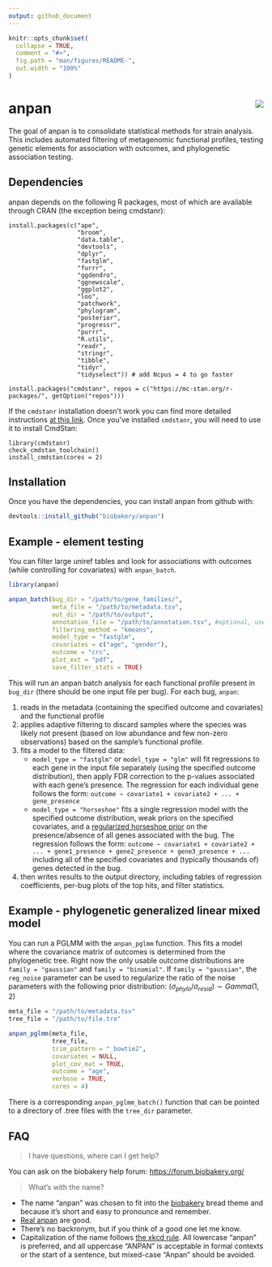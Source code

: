 ```yaml
---
output: github_document
---
```


<!-- README.md is generated from README.Rmd. Please edit that file -->

```r
knitr::opts_chunk$set(
  collapse = TRUE,
  comment = "#>",
  fig.path = "man/figures/README-",
  out.width = "100%"
)
```

# anpan <img src="man/figures/logo.png" align="right"/>

<!-- badges: start -->
<!-- badges: end -->

The goal of anpan is to consolidate statistical methods for strain analysis. This includes automated filtering of metagenomic functional profiles, testing genetic elements for association with outcomes, and phylogenetic association testing.

## Dependencies

anpan depends on the following R packages, most of which are available through CRAN (the exception being cmdstanr):

```
install.packages(c("ape", 
                   "broom",
                   "data.table", 
                   "devtools",
                   "dplyr", 
                   "fastglm",
                   "furrr", 
                   "ggdendro",
                   "ggnewscale",
                   "ggplot2",
                   "loo",
                   "patchwork",
                   "phylogram",
                   "posterior",
                   "progressr",
                   "purrr", 
                   "R.utils",
                   "readr",
                   "stringr",
                   "tibble", 
                   "tidyr",
                   "tidyselect")) # add Ncpus = 4 to go faster

install.packages("cmdstanr", repos = c("https://mc-stan.org/r-packages/", getOption("repos")))
```

If the `cmdstanr` installation doesn't work you can find more detailed instructions [at this link](https://mc-stan.org/cmdstanr/). Once you've installed `cmdstanr`, you will need to use it to install CmdStan:

```
library(cmdstanr)
check_cmdstan_toolchain()
install_cmdstan(cores = 2)
```

## Installation

Once you have the dependencies, you can install anpan from github with:

```r
devtools::install_github("biobakery/anpan")
```

## Example - element testing

You can filter large uniref tables and look for associations with outcomes (while controlling for covariates) with `anpan_batch`. 

```r
library(anpan)

anpan_batch(bug_dir = "/path/to/gene_families/",
            meta_file = "/path/to/metadata.tsv",
            out_dir = "/path/to/output",
            annotation_file = "/path/to/annotation.tsv", #optional, used for plots
            filtering_method = "kmeans",
            model_type = "fastglm",
            covariates = c("age", "gender"),
            outcome = "crc",
            plot_ext = "pdf",
            save_filter_stats = TRUE)
```
This will run an anpan batch analysis for each functional profile present in `bug_dir` (there should be one input file per bug). For each bug, `anpan`: 

1) reads in the metadata (containing the specified outcome and covariates) and the functional profile 
2) applies adaptive filtering to discard samples where the species was likely not present (based on low abundance and few non-zero observations) based on the sample's functional profile.
3) fits a model to the filtered data:
    * `model_type = "fastglm"` or `model_type = "glm"` will fit regressions to each gene in the input file separately (using the specified outcome distribution), then apply FDR correction to the p-values associated with each gene's presence. The regression for each individual gene follows the form: `outcome ~ covariate1 + covariate2 + ... + gene_presence`
    * `model_type = "horseshoe"` fits a single regression model with the specified outcome distribution, weak priors on the specified covariates, and a [regularized horseshoe prior](https://paul-buerkner.github.io/brms/reference/horseshoe.html) on the presence/absence of all genes associated with the bug. The regression follows the form: `outcome ~ covariate1 + covariate2 + ... + gene1_presence + gene2_presence + gene3_presence + ...` including all of the specified covariates and (typically thousands of) genes detected in the bug.
4) then writes results to the output directory, including tables of regression coefficients, per-bug plots of the top hits, and filter statistics.

## Example - phylogenetic generalized linear mixed model

You can run a PGLMM with the `anpan_pglmm` function. This fits a model where the covariance matrix of outcomes is determined from the phylogenetic tree. Right now the only usable outcome distributions are `family = "gaussian"` and `family = "binomial"`. If `family = "gaussian"`, the `reg_noise` parameter can be used to regularize the ratio of the noise parameters with the following prior distribution: $(\sigma_{phylo} / \sigma_{resid}) \sim Gamma(1,2)$

```r
meta_file = "/path/to/metadata.tsv" 
tree_file = "/path/to/file.tre"

anpan_pglmm(meta_file,
            tree_file,
            trim_pattern = "_bowtie2",
            covariates = NULL,
            plot_cov_mat = TRUE,
            outcome = "age",
            verbose = TRUE,
            cores = 4)
```

There is a corresponding `anpan_pglmm_batch()` function that can be pointed to a directory of .tree files with the `tree_dir` parameter.

## FAQ

> I have questions, where can I get help?

You can ask on the biobakery help forum: [https://forum.biobakery.org/](https://forum.biobakery.org/)

> What's with the name?

* The name "anpan" was chosen to fit into the [biobakery](https://huttenhower.sph.harvard.edu/tools/) bread theme and because it's short and easy to pronounce and remember. 
* [Real anpan](https://duckduckgo.com/?q=anpan&t=h_&iax=images&ia=images) are good.
* There's no backronym, but if you think of a good one let me know.
* Capitalization of the name follows [the xkcd rule](https://xkcd.com/about/). All lowercase "anpan" is preferred, and all uppercase "ANPAN" is acceptable in formal contexts or the start of a sentence, but mixed-case "Anpan" should be avoided.


